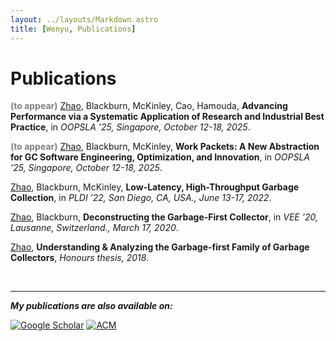 ```yaml
---
layout: ../layouts/Markdown.astro
title: [Wenyu, Publications]
---
```




# Publications

<b style="color: grey">(to appear)</b> <u>Zhao</u>, Blackburn, McKinley, Cao, Hamouda, **Advancing Performance via a Systematic Application of Research and Industrial Best Practice**, in *OOPSLA ’25, Singapore, October 12-18, 2025*. <PDF href="https://dl.acm.org/doi/pdf/10.1145/3764118"/> <GitHub repo="wenyuzhao/mmtk-core" href="https://github.com/wenyuzhao/mmtk-core/tree/lxr"/> <DOI doi="10.1145/3764118"/>

<b style="color: grey">(to appear)</b> <u>Zhao</u>, Blackburn, McKinley, **Work Packets: A New Abstraction for GC Software Engineering, Optimization, and Innovation**, in *OOPSLA ’25, Singapore, October 12-18, 2025*. <PDF href="https://dl.acm.org/doi/pdf/10.1145/3763139"/> <GitHub repo="wenyuzhao/mmtk-core" href="https://github.com/wenyuzhao/mmtk-core/tree/wp/dev-merge"/> <DOI doi="10.1145/3763139"/>

<u>Zhao</u>, Blackburn, McKinley, **Low-Latency, High-Throughput Garbage Collection**, in *PLDI ’22, San Diego, CA, USA., June 13-17, 2022*. <PDF href="https://dl.acm.org/doi/pdf/10.1145/3519939.3523440"/> <GitHub repo="wenyuzhao/mmtk-core" href="https://github.com/wenyuzhao/mmtk-core/tree/lxr"/> <YouTube video="1TLmawuxHfY"/> <DOI doi="10.1145/3519939.3523440"/> <Award label="PLDI'22" title="Distinguished Paper Award" href="https://twitter.com/ANUComputing/status/1537216702223503360"/> <PDF href="https://arxiv.org/pdf/2210.17175" label="Extended Version"/>

<u>Zhao</u>, Blackburn, **Deconstructing the Garbage-First Collector**, in *VEE ’20, Lausanne, Switzerland., March 17, 2020*. <PDF href="https://dl.acm.org/doi/pdf/10.1145/3381052.3381320"/> <GitHub repo="wenyuzhao/JikesRVM-G1"/> <YouTube video="MAk6RdApGLs" invalid/> <DOI doi="10.1145/3381052.3381320"/>

<u>Zhao</u>, **Understanding & Analyzing the Garbage-first Family of Garbage Collectors**, *Honours thesis, 2018*. <PDF href="https://users.cecs.anu.edu.au/~steveb/pubs/theses/zhao-2018.pdf"/> <GitHub repo="wenyuzhao/JikesRVM-G1"/>

<br/>

---

***My publications are also available on:***

[![Google Scholar](https://img.shields.io/badge/-Google%20Scholar-4c8bf5.svg?logo=google&style=for-the-badge&logoColor=white&labelColor=5c5c5c)](https://scholar.google.com.au/citations?user=7QSb8g4AAAAJ&hl=en) [![ACM](https://img.shields.io/badge/-ACM%20Digital%20Library-black.svg?logo=acm&style=for-the-badge&logoColor=white&labelColor=5c5c5c)](https://dl.acm.org/profile/99659509405)